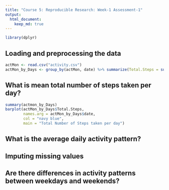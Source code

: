 ```yaml
---
title: "Course 5: Reproducible Research: Week-1 Assessment-1"
output: 
  html_document:
    keep_md: true
---
```


```r
library(dplyr)
```

## Loading and preprocessing the data
```r
actMon <- read.csv("activity.csv")
actMon_by_Days <- group_by(actMon, date) %>% summarize(Total.Steps = sum(steps, na.rm = TRUE))
```

## What is mean total number of steps taken per day?
```r
summary(actmon_by_Days)
barplot(actMon_by_Days$Total.Steps,
        names.arg = actMon_by_Days$date,
        col = "navy blue",
        main = "Total Number of Steps taken per day")
```


## What is the average daily activity pattern?



## Imputing missing values



## Are there differences in activity patterns between weekdays and weekends?

